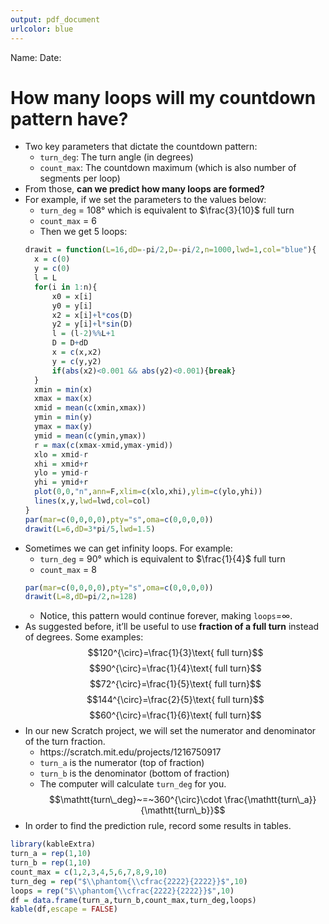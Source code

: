 ```yaml
---
output: pdf_document
urlcolor: blue
---
```


Name: \hspace{4in} Date: \hfill \vspace{3pt} \hrule

# How many loops will my countdown pattern have?

* Two key parameters that dictate the countdown pattern:
    * `turn_deg`: The turn angle (in degrees)
    * `count_max`: The countdown maximum (which is also number of segments per loop)
* From those, **can we predict how many loops are formed?**
* For example, if we set the parameters to the values below:
    * `turn_deg` = 108° which is equivalent to $\frac{3}{10}$ full turn
    * `count_max` = 6
    * Then we get 5 loops:\
```r
drawit = function(L=16,dD=-pi/2,D=-pi/2,n=1000,lwd=1,col="blue"){
    x = c(0)
    y = c(0)
    l = L
    for(i in 1:n){
        x0 = x[i]
        y0 = y[i]
        x2 = x[i]+l*cos(D)
        y2 = y[i]+l*sin(D)
        l = (l-2)%%L+1
        D = D+dD
        x = c(x,x2)
        y = c(y,y2)
        if(abs(x2)<0.001 && abs(y2)<0.001){break}
    }
    xmin = min(x)
    xmax = max(x)
    xmid = mean(c(xmin,xmax))
    ymin = min(y)
    ymax = max(y)
    ymid = mean(c(ymin,ymax))
    r = max(c(xmax-xmid,ymax-ymid))
    xlo = xmid-r
    xhi = xmid+r
    ylo = ymid-r
    yhi = ymid+r
    plot(0,0,"n",ann=F,xlim=c(xlo,xhi),ylim=c(ylo,yhi))
    lines(x,y,lwd=lwd,col=col)
}
par(mar=c(0,0,0,0),pty="s",oma=c(0,0,0,0))
drawit(L=6,dD=3*pi/5,lwd=1.5)
```
* Sometimes we can get infinity loops. For example:
    * `turn_deg` = 90° which is equivalent to $\frac{1}{4}$ full turn
    * `count_max` = 8\
```r
par(mar=c(0,0,0,0),pty="s",oma=c(0,0,0,0))
drawit(L=8,dD=pi/2,n=128)
```
    * Notice, this pattern would continue forever, making `loops`=$\infty$.
* As suggested before, it'll be useful to use **fraction of a full turn** instead of degrees. Some examples:
$$120^{\circ}=\frac{1}{3}\text{ full turn}$$
$$90^{\circ}=\frac{1}{4}\text{ full turn}$$
$$72^{\circ}=\frac{1}{5}\text{ full turn}$$
$$144^{\circ}=\frac{2}{5}\text{ full turn}$$
$$60^{\circ}=\frac{1}{6}\text{ full turn}$$
* In our new Scratch project, we will set the numerator and denominator of the turn fraction.
    * https://scratch.mit.edu/projects/1216750917
    * `turn_a` is the numerator (top of fraction)
    * `turn_b` is the denominator (bottom of fraction)
    * The computer will calculate `turn_deg` for you. $$\mathtt{turn\_deg}~=~360^{\circ}\cdot \frac{\mathtt{turn\_a}}{\mathtt{turn\_b}}$$
* In order to find the prediction rule, record some results in tables.

\newpage

```r
library(kableExtra)
turn_a = rep(1,10)
turn_b = rep(1,10)
count_max = c(1,2,3,4,5,6,7,8,9,10)
turn_deg = rep("$\\phantom{\\cfrac{2222}{2222}}$",10)
loops = rep("$\\phantom{\\cfrac{2222}{2222}}$",10)
df = data.frame(turn_a,turn_b,count_max,turn_deg,loops)
kable(df,escape = FALSE)

```




